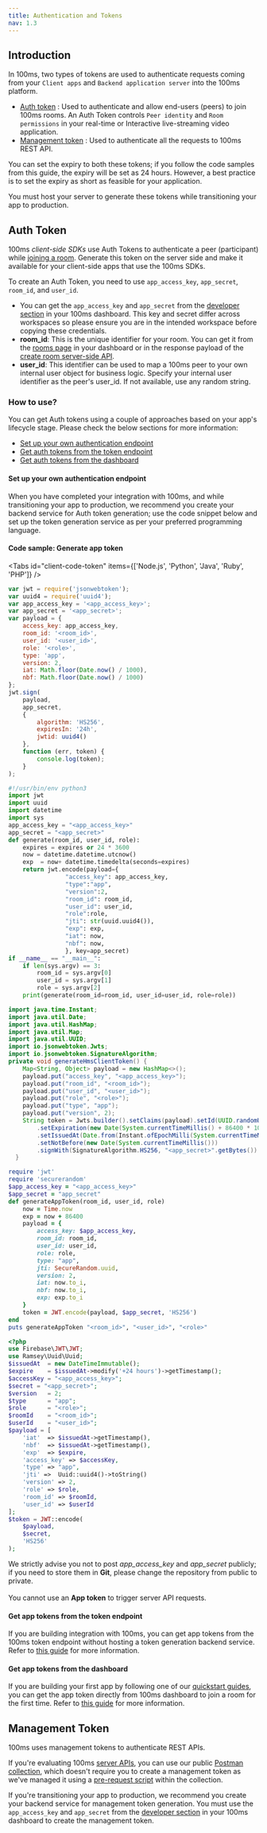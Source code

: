 ---
title: Authentication and Tokens
nav: 1.3
---

## Introduction

In 100ms, two types of tokens are used to authenticate requests coming from your `Client apps` and `Backend application server` into the 100ms platform.

-   [Auth token](#auth-token) : Used to authenticate and allow end-users (peers) to join 100ms rooms. An Auth Token controls `Peer identity` and `Room permissions` in your real-time or Interactive live-streaming video application.
-   [Management token](#management-token) : Used to authenticate all the requests to 100ms REST API.

You can set the expiry to both these tokens; if you follow the code samples from this guide, the expiry will be set as 24 hours. However, a best practice is to set the expiry as short as feasible for your application.

You must host your server to generate these tokens while transitioning your app to production.

## Auth Token

100ms _client-side SDKs_ use Auth Tokens to authenticate a peer (participant) while [joining a room](./../features/join). Generate this token on the server side and make it available for your client-side apps that use the 100ms SDKs.

To create an Auth Token, you need to use `app_access_key`, `app_secret`, `room_id`, and `user_id`.

-   You can get the `app_access_key` and `app_secret` from the [developer section](https://dashboard.100ms.live/developer) in your 100ms dashboard. This key and secret differ across workspaces so please ensure you are in the intended workspace before copying these credentials.
-   **room_id**: This is the unique identifier for your room. You can get it from the [rooms page](https://dashboard.100ms.live/rooms) in your dashboard or in the response payload of the [create room server-side API](/server-side/v2/Rooms/create-via-api).
-   **user_id**: This identifier can be used to map a 100ms peer to your own internal user object for business logic. Specify your internal user identifier as the peer's user_id. If not available, use any random string.

### How to use?

You can get Auth tokens using a couple of approaches based on your app's lifecycle stage. Please check the below sections for more information:

-   [Set up your own authentication endpoint](./../foundation/security-and-tokens#set-up-your-own-authentication-endpoint)
-   [Get auth tokens from the token endpoint](./../foundation/security-and-tokens#get-auth-tokens-from-the-token-endpoint)
-   [Get auth tokens from the dashboard](./../foundation/security-and-tokens#get-auth-tokens-from-the-dashboard)

#### Set up your own authentication endpoint

When you have completed your integration with 100ms, and while transitioning your app to production, we recommend you create your backend service for Auth token generation; use the code snippet below and set up the token generation service as per your preferred programming language.

#### Code sample: Generate app token

<Tabs id="client-code-token" items={['Node.js', 'Python', 'Java', 'Ruby', 'PHP']} />

<Tab id='client-code-token-0'>

```javascript
var jwt = require('jsonwebtoken');
var uuid4 = require('uuid4');
var app_access_key = '<app_access_key>';
var app_secret = '<app_secret>';
var payload = {
    access_key: app_access_key,
    room_id: '<room_id>',
    user_id: '<user_id>',
    role: '<role>',
    type: 'app',
    version: 2,
    iat: Math.floor(Date.now() / 1000),
    nbf: Math.floor(Date.now() / 1000)
};
jwt.sign(
    payload,
    app_secret,
    {
        algorithm: 'HS256',
        expiresIn: '24h',
        jwtid: uuid4()
    },
    function (err, token) {
        console.log(token);
    }
);
```

</Tab>

<Tab id='client-code-token-1'>

```python
#!/usr/bin/env python3
import jwt
import uuid
import datetime
import sys
app_access_key = "<app_access_key>"
app_secret = "<app_secret>"
def generate(room_id, user_id, role):
    expires = expires or 24 * 3600
    now = datetime.datetime.utcnow()
    exp  = now+ datetime.timedelta(seconds=expires)
    return jwt.encode(payload={
                "access_key": app_access_key,
                "type":"app",
                "version":2,
                "room_id": room_id,
                "user_id": user_id,
                "role":role,
                "jti": str(uuid.uuid4()),
                "exp": exp,
                "iat": now,
                "nbf": now,
                }, key=app_secret)
if __name__ == "__main__":
    if len(sys.argv) == 3:
        room_id = sys.argv[0]
        user_id = sys.argv[1]
        role = sys.argv[2]
    print(generate(room_id=room_id, user_id=user_id, role=role))
```

</Tab>

<Tab id='client-code-token-2'  >

```java
import java.time.Instant;
import java.util.Date;
import java.util.HashMap;
import java.util.Map;
import java.util.UUID;
import io.jsonwebtoken.Jwts;
import io.jsonwebtoken.SignatureAlgorithm;
private void generateHmsClientToken() {
    Map<String, Object> payload = new HashMap<>();
    payload.put("access_key", "<app_access_key>");
    payload.put("room_id", "<room_id>");
    payload.put("user_id", "<user_id>");
    payload.put("role", "<role>");
    payload.put("type", "app");
    payload.put("version", 2);
    String token = Jwts.builder().setClaims(payload).setId(UUID.randomUUID().toString())
        .setExpiration(new Date(System.currentTimeMillis() + 86400 * 1000))
        .setIssuedAt(Date.from(Instant.ofEpochMilli(System.currentTimeMillis() - 60000)))
        .setNotBefore(new Date(System.currentTimeMillis()))
        .signWith(SignatureAlgorithm.HS256, "<app_secret>".getBytes()).compact();
  }
```

</Tab>

<Tab id='client-code-token-3'  >

```ruby
require 'jwt'
require 'securerandom'
$app_access_key = "<app_access_key>"
$app_secret = "app_secret"
def generateAppToken(room_id, user_id, role)
    now = Time.now
    exp = now + 86400
    payload = {
        access_key: $app_access_key,
        room_id: room_id,
        user_id: user_id,
        role: role,
        type: "app",
        jti: SecureRandom.uuid,
        version: 2,
        iat: now.to_i,
        nbf: now.to_i,
        exp: exp.to_i
    }
    token = JWT.encode(payload, $app_secret, 'HS256')
end
puts generateAppToken "<room_id>", "<user_id>", "<role>"
```

</Tab>

<Tab id='client-code-token-4'>

```php
<?php
use Firebase\JWT\JWT;
use Ramsey\Uuid\Uuid;
$issuedAt  = new DateTimeImmutable();
$expire    = $issuedAt->modify('+24 hours')->getTimestamp();
$accessKey = "<app_access_key>";
$secret = "<app_secret>";
$version   = 2;
$type      = "app";
$role      = "<role>";
$roomId    = "<room_id>";
$userId    = "<user_id>";
$payload = [
    'iat'  => $issuedAt->getTimestamp(),
    'nbf'  => $issuedAt->getTimestamp(),
    'exp'  => $expire,
    'access_key' => $accessKey,
    'type' => "app",
    'jti' =>  Uuid::uuid4()->toString()
    'version' => 2,
    'role' => $role,
    'room_id' => $roomId,
    'user_id' => $userId
];
$token = JWT::encode(
    $payload,
    $secret,
    'HS256'
);
```

</Tab>

<Note type="warning">
    We strictly advise you not to post <i>app_access_key</i> and <i>app_secret</i> publicly; if you
    need to store them in <strong>Git</strong>, please change the repository from public to private.
    <br />
    <br /> You cannot use an <strong>App token</strong> to trigger server API requests.
</Note>

#### Get app tokens from the token endpoint

If you are building integration with 100ms, you can get app tokens from the 100ms token endpoint without hosting a token generation backend service. Refer to [this guide](./../guides/token-endpoint#get-an-app-token-using-token-endpoint) for more information.

#### Get app tokens from the dashboard

If you are building your first app by following one of our [quickstart guides](/javascript/v2/guides/javascript-quickstart), you can get the app token directly from 100ms dashboard to join a room for the first time. Refer to [this guide](/javascript/v2/guides/token#get-a-temporary-token-from-100ms-dashboard) for more information.

## Management Token

100ms uses management tokens to authenticate REST APIs.

If you're evaluating 100ms [server APIs](/server-side/v2/introduction/basics), you can use our public [Postman collection](/server-side/v2/introduction/postman-guide#fork-the-collection), which doesn't require you to create a management token as we've managed it using a [pre-request script](/server-side/v2/introduction/postman-guide#simplified-token-generation) within the collection.

If you're transitioning your app to production, we recommend you create your backend service for management token generation. You must use the `app_access_key` and `app_secret` from the [developer section](https://dashboard.100ms.live/developer) in your 100ms dashboard to create the management token.
